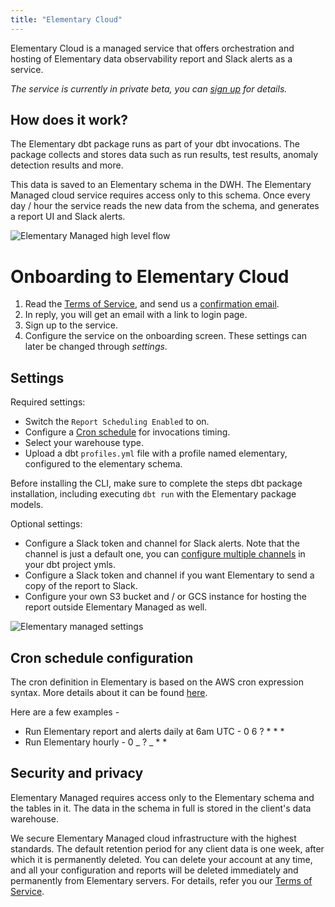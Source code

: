```yaml
---
title: "Elementary Cloud"
---
```


Elementary Cloud is a managed service that offers orchestration and hosting of Elementary data observability report and Slack alerts as a service.

_The service is currently in private beta, you can [sign up](https://www.elementary-data.com/cloud-beta) for details._

## How does it work?

The Elementary dbt package runs as part of your dbt invocations.
The package collects and stores data such as run results, test results, anomaly detection results and more.

This data is saved to an Elementary schema in the DWH.
The Elementary Managed cloud service requires access only to this schema.
Once every day / hour the service reads the new data from the schema, and generates a report UI and Slack alerts.

<img
  src="/pics/elementary-managed.png"
  alt="Elementary Managed high level flow"
/>

# Onboarding to Elementary Cloud

1. Read the [Terms of Service](https://www.elementary-data.com/terms-of-service), and send us a <a href="mailto:team@elementary-data.com?subject=I want to try Elementary managed!&body=I accept the Terms of Service of Elementary Cloud. Please send me an onboarding link.">confirmation email</a>.
2. In reply, you will get an email with a link to login page.
3. Sign up to the service.
4. Configure the service on the onboarding screen. These settings can later be changed through _settings_.

## Settings

Required settings:

- Switch the `Report Scheduling Enabled` to on.
- Configure a [Cron schedule](/cloud/elementary-managed#cron-schedule-configuration) for invocations timing.
- Select your warehouse type.
- Upload a dbt `profiles.yml` file with a profile named elementary, configured to the elementary schema.

Before installing the CLI, make sure to complete the steps dbt package installation, including executing `dbt run` with the Elementary package models.

<Accordion title="Not sure how to create the profile?">
  <Snippet file="add-connection-profile.mdx" />
  <Snippet file="faq/question-connection-profile.mdx" />
  <Snippet file="faq/question-profile-permissions.mdx" />
</Accordion>

Optional settings:

- Configure a Slack token and channel for Slack alerts. Note that the channel is just a default one, you can [configure multiple channels](/quickstart/send-slack-alerts#customize-alerts-owners-tags-and-subscribers) in your dbt project ymls.
- Configure a Slack token and channel if you want Elementary to send a copy of the report to Slack.
- Configure your own S3 bucket and / or GCS instance for hosting the report outside Elementary Managed as well.

<img
  src="/pics/onboarding-elementary-managed.png"
  alt="Elementary managed settings"
/>

## Cron schedule configuration

The cron definition in Elementary is based on the AWS cron expression syntax.
More details about it can be found [here](https://docs.aws.amazon.com/eventbridge/latest/userguide/eb-create-rule-schedule.html#eb-cron-expressions).

Here are a few examples -

- Run Elementary report and alerts daily at 6am UTC - 0 6 ? \* \* \*
- Run Elementary hourly - 0 _ ? _ \* \*

## Security and privacy

Elementary Managed requires access only to the Elementary schema and the tables in it.
The data in the schema in full is stored in the client's data warehouse.

We secure Elementary Managed cloud infrastructure with the highest standards.
The default retention period for any client data is one week, after which it is permanently deleted.
You can delete your account at any time, and all your configuration and reports will be deleted immediately and permanently from Elementary servers.
For details, refer you our [Terms of Service](https://www.elementary-data.com/terms-of-service).
